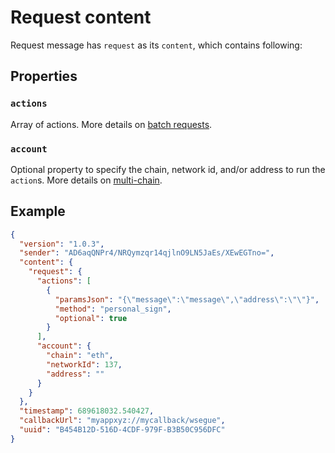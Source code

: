 # Request content

Request message has `request` as its `content`, which contains following:

## Properties

### `actions`
Array of actions. More details on [batch requests](batch).

### `account`
Optional property to specify the chain, network id, and/or address to run the `action`s. More details on [multi-chain](multi-chain).

## Example
```json
{
  "version": "1.0.3",
  "sender": "AD6aqQNPr4/NRQymzqr14qjlnO9LN5JaEs/XEwEGTno=",
  "content": {
    "request": {
      "actions": [
        {
          "paramsJson": "{\"message\":\"message\",\"address\":\"\"}",
          "method": "personal_sign",
          "optional": true
        }
      ],
      "account": {
        "chain": "eth",
        "networkId": 137,
        "address": ""
      }
    }
  },
  "timestamp": 689618032.540427,
  "callbackUrl": "myappxyz://mycallback/wsegue",
  "uuid": "B454B12D-516D-4CDF-979F-B3B50C956DFC"
}
```

